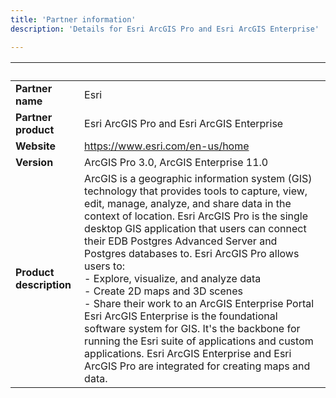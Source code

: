 ```yaml
---
title: 'Partner information'
description: 'Details for Esri ArcGIS Pro and Esri ArcGIS Enterprise'

---
```

| &nbsp;     | &nbsp; |
| ----------- | ----------- |
| **Partner name**      | Esri      |
| **Partner product**   |  Esri ArcGIS Pro and Esri ArcGIS Enterprise      |
| **Website**      |  https://www.esri.com/en-us/home   |
| **Version**   | ArcGIS Pro 3.0, ArcGIS Enterprise 11.0     |
| **Product description**  | ArcGIS is a geographic information system (GIS) technology that provides tools to capture, view, edit, manage, analyze, and share data in the context of location. Esri ArcGIS Pro is the single desktop GIS application that users can connect their EDB Postgres Advanced Server and Postgres databases to. Esri ArcGIS Pro allows users to:<br />- Explore, visualize, and analyze data<br />- Create 2D maps and 3D scenes<br />- Share their work to an ArcGIS Enterprise Portal<br />Esri ArcGIS Enterprise is the foundational software system for GIS. It's the backbone for running the Esri suite of applications and custom applications. Esri ArcGIS Enterprise and Esri ArcGIS Pro are integrated for creating maps and data. |


